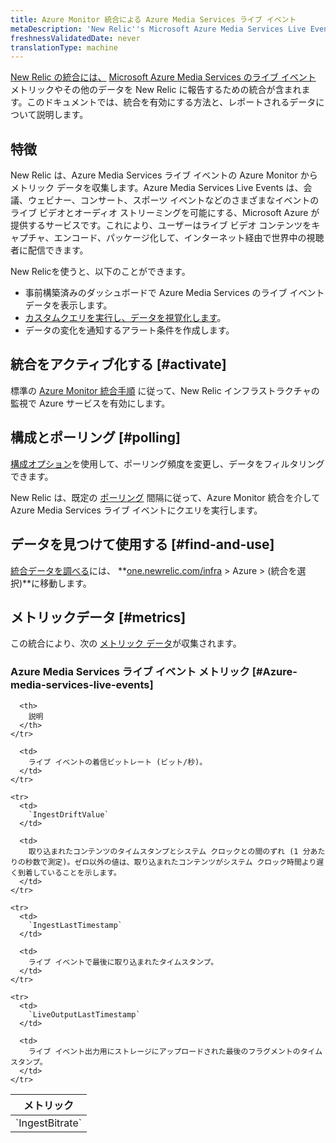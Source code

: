 ```yaml
---
title: Azure Monitor 統合による Azure Media Services ライブ イベント
metaDescription: 'New Relic''s Microsoft Azure Media Services Live Events integration: what data it reports and how to enable it.'
freshnessValidatedDate: never
translationType: machine
---
```


[New Relic の統合には、](/docs/infrastructure/integrations-getting-started/getting-started/introduction-infrastructure-integrations) [Microsoft Azure Media Services のライブ イベント](https://learn.microsoft.com/en-us/azure/media-services/latest/live-event-streaming-best-practices-guide) メトリックやその他のデータを New Relic に報告するための統合が含まれます。このドキュメントでは、統合を有効にする方法と、レポートされるデータについて説明します。

## 特徴

New Relic は、Azure Media Services ライブ イベントの Azure Monitor からメトリック データを収集します。Azure Media Services Live Events は、会議、ウェビナー、コンサート、スポーツ イベントなどのさまざまなイベントのライブ ビデオとオーディオ ストリーミングを可能にする、Microsoft Azure が提供するサービスです。これにより、ユーザーはライブ ビデオ コンテンツをキャプチャ、エンコード、パッケージ化して、インターネット経由で世界中の視聴者に配信できます。

New Relicを使うと、以下のことができます。

* 事前構築済みのダッシュボードで Azure Media Services のライブ イベント データを表示します。
* [カスタムクエリを実行し、データを視覚化します](/docs/infrastructure/integrations-getting-started/getting-started/use-integration-data-new-relic-insights)。
* データの変化を通知するアラート条件を作成します。

## 統合をアクティブ化する [#activate]

標準の [Azure Monitor 統合手順](/docs/infrastructure/microsoft-azure-integrations/azure-integrations-list/azure-monitor) に従って、New Relic インフラストラクチャの監視で Azure サービスを有効にします。

## 構成とポーリング [#polling]

[構成オプション](/docs/infrastructure/microsoft-azure-integrations/azure-integrations-list/azure-monitor/#settings)を使用して、ポーリング頻度を変更し、データをフィルタリングできます。

New Relic は、既定の [ポーリング](/docs/infrastructure/microsoft-azure-integrations/azure-integrations-list/azure-monitor/#settings) 間隔に従って、Azure Monitor 統合を介して Azure Media Services ライブ イベントにクエリを実行します。

## データを見つけて使用する [#find-and-use]

[統合データを調べる](/docs/infrastructure/integrations/find-use-infrastructure-integration-data)には、 **[one.newrelic.com/infra](https://one.newrelic.com/infra) > Azure > (統合を選択)**に移動します。

## メトリックデータ [#metrics]

この統合により、次の [メトリック データ](/docs/infrastructure/integrations-getting-started/getting-started/understand-integration-data-data-types#metric)が収集されます。

### Azure Media Services ライブ イベント メトリック [#Azure-media-services-live-events]

<table>
  <thead>
    <tr>
      <th style={{ width: "300px" }}>
        メトリック
      </th>

      <th>
        説明
      </th>
    </tr>
  </thead>

  <tbody>
    <tr>
      <td>
        `IngestBitrate`
      </td>

      <td>
        ライブ イベントの着信ビットレート (ビット/秒)。
      </td>
    </tr>

    <tr>
      <td>
        `IngestDriftValue`
      </td>

      <td>
        取り込まれたコンテンツのタイムスタンプとシステム クロックとの間のずれ (1 分あたりの秒数で測定)。ゼロ以外の値は、取り込まれたコンテンツがシステム クロック時間より遅く到着していることを示します。
      </td>
    </tr>

    <tr>
      <td>
        `IngestLastTimestamp`
      </td>

      <td>
        ライブ イベントで最後に取り込まれたタイムスタンプ。
      </td>
    </tr>

    <tr>
      <td>
        `LiveOutputLastTimestamp`
      </td>

      <td>
        ライブ イベント出力用にストレージにアップロードされた最後のフラグメントのタイムスタンプ。
      </td>
    </tr>
  </tbody>
</table>